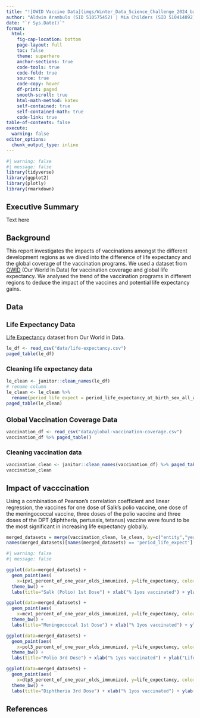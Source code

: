 ```yaml
---
title: "![OWID Vaccine Data](imgs/Winter_Data_Science_Challenge_2024_banner.png)"
author: "Aldwin Arambulo (SID 510575452) | Mia Childers (SID 510414892) | Mu-Wei Chung (SID 510611635)"
date: "`r Sys.Date()`"
format: 
  html: 
    fig-cap-location: bottom
    page-layout: full
    toc: false
    theme: superhero
    anchor-sections: true
    code-tools: true
    code-fold: true
    source: true
    code-copy: hover
    df-print: paged
    smooth-scroll: true
    html-math-method: katex
    self-contained: true
    self-contained-math: true
    code-link: true
table-of-contents: false 
execute:
  warning: false
editor_options: 
  chunk_output_type: inline
---
```


################################################

<style>
h1 {
  font-size: 20px;
  font-weight: bold;
}
h2 {
  font-size: 18px;
  font-weight: bold;
}
h3 {
  font-size: 16px;
}
}
</style>

################################################

```r
#| warning: false
#| message: false
library(tidyverse)
library(ggplot2)
library(plotly)
library(rmarkdown)
```

::: panel-tabset

# Executive Summary

Text here



# Background

This report investigates the impacts of vaccinations amongst the different development regions as we dived into the difference of life expectancy and the global coverage of the vaccination programs.  We used a dataset from [OWID](https://ourworldindata.org/) (Our World In Data) for vaccination coverage and global life expectancy.  We analysed the trend of the vaccination programs in different regions to deduce the impact of the vaccines and potential life expectancy gains.



# Data

## Life Expectancy Data

[Life Expectancy](https://ourworldindata.org/life-expectancy#all-charts) dataset from Our World in Data.

```r
le_df <- read_csv("data/life-expectancy.csv")
paged_table(le_df)
```

### Cleaning life expectancy data

```r
le_clean <- janitor::clean_names(le_df)
# rename column
le_clean <- le_clean %>% 
  rename(period_life_expect = period_life_expectancy_at_birth_sex_all_age_0)
paged_table(le_clean)
```

## Global Vaccination Coverage Data

```r
vaccination_df <- read_csv("data/global-vaccination-coverage.csv")
vaccination_df %>% paged_table()
```

### Cleaning vaccination data

```r
vaccination_clean <- janitor::clean_names(vaccination_df) %>% paged_table()
vaccination_clean
```



# Impact of vacccination

Using a combination of Pearson's correlation coefficient and linear regression, the vaccines for one dose of Salk's polio vaccine, one dose of the meningococcal vaccine, three doses of the polio vaccine and three doses of the DPT (diphtheria, pertussis, tetanus) vaccine were found to be the most significant in increasing life expectancy globally.

```r

merged_datasets = merge(vaccination_clean, le_clean, by=c("entity","year"))
names(merged_datasets)[names(merged_datasets) == 'period_life_expect'] <- 'life_expectancy'

```

```r
#| warning: false
#| message: false

ggplot(data=merged_datasets) +
  geom_point(aes(
    x=ipv1_percent_of_one_year_olds_immunized, y=life_expectancy, color=year)) +
  theme_bw() +
  labs(title="Salk (Polio) 1st Dose") + xlab("% 1yos vaccinated") + ylab("Life Expectancy")

ggplot(data=merged_datasets) +
  geom_point(aes(
    x=mcv1_percent_of_one_year_olds_immunized, y=life_expectancy, color=year)) +
  theme_bw() +
  labs(title="Meningococcal 1st Dose") + xlab("% 1yos vaccinated") + ylab("Life Expectancy")

ggplot(data=merged_datasets) +
  geom_point(aes(
    x=pol3_percent_of_one_year_olds_immunized, y=life_expectancy, color=year)) +
  theme_bw() +
  labs(title="Polio 3rd Dose") + xlab("% 1yos vaccinated") + ylab("Life Expectancy")

ggplot(data=merged_datasets) +
  geom_point(aes(
    x=dtp3_percent_of_one_year_olds_immunized, y=life_expectancy, color=year)) +
  theme_bw() +
  labs(title="Diphtheria 3rd Dose") + xlab("% 1yos vaccinated") + ylab("Life Expectancy")

```

:::

# References



